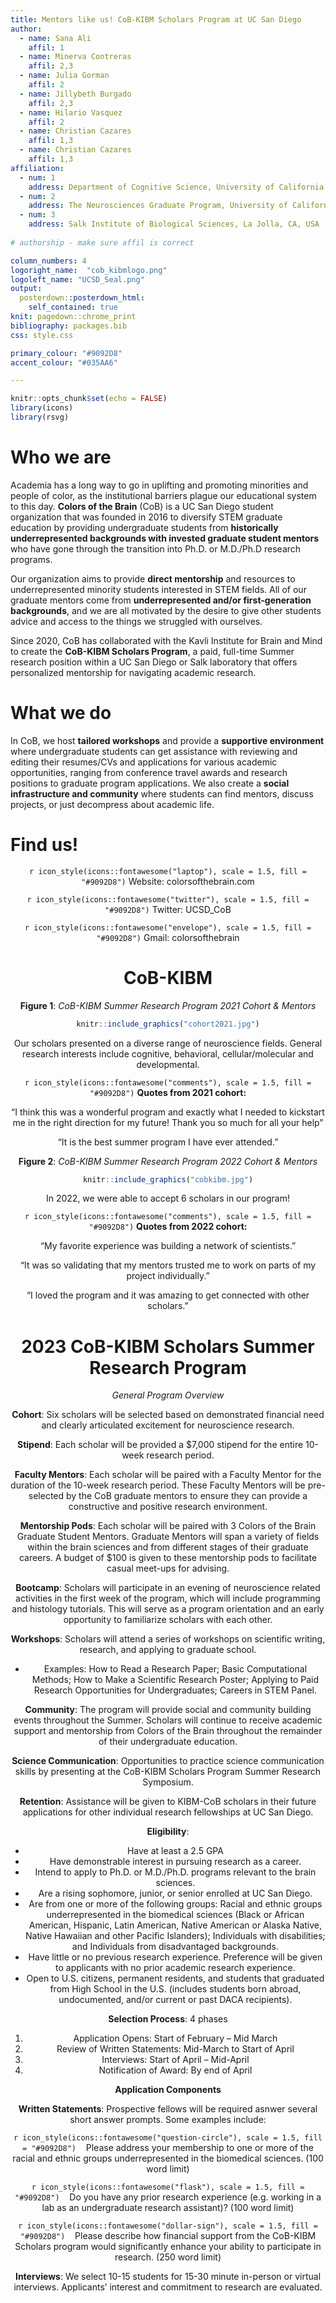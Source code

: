```yaml
---
title: Mentors like us! CoB-KIBM Scholars Program at UC San Diego
author:
  - name: Sana Ali
    affil: 1
  - name: Minerva Contreras 
    affil: 2,3
  - name: Julia Gorman
    affil: 2
  - name: Jillybeth Burgado
    affil: 2,3
  - name: Hilario Vasquez
    affil: 2
  - name: Christian Cazares
    affil: 1,3
  - name: Christian Cazares
    affil: 1,3
affiliation:
  - num: 1
    address: Department of Cognitive Science, University of California San Diego, La Jolla, CA, USA
  - num: 2
    address: The Neurosciences Graduate Program, University of California San Diego, La Jolla, CA, USA
  - num: 3
    address: Salk Institute of Biological Sciences, La Jolla, CA, USA
    
# authorship - make sure affil is correct

column_numbers: 4
logoright_name:  "cob_kibmlogo.png"
logoleft_name: "UCSD_Seal.png"
output: 
  posterdown::posterdown_html:
    self_contained: true
knit: pagedown::chrome_print
bibliography: packages.bib
css: style.css

primary_colour: "#9092D8"
accent_colour: "#035AA6"

---
```


```r
knitr::opts_chunk$set(echo = FALSE)
library(icons)
library(rsvg)
```

# Who we are

Academia has a long way to go in uplifting and promoting minorities and people of color, as the institutional barriers plague our educational system to this day. **Colors of the Brain** (CoB) is a UC San Diego student organization that was founded in 2016 to diversify STEM graduate education by providing undergraduate students from **historically underrepresented backgrounds with invested graduate student mentors** who have gone through the transition into Ph.D. or M.D./Ph.D research programs. 

Our organization  aims to provide **direct mentorship** and resources to underrepresented minority students interested in STEM fields. All of our graduate mentors come from **underrepresented and/or first-generation backgrounds**, and we are all motivated by the desire to give other students advice and access to the things we struggled with ourselves.

Since 2020, CoB has collaborated with the Kavli Institute for Brain and Mind to create the **CoB-KIBM Scholars Program**, a paid, full-time Summer research position within a UC San Diego or Salk laboratory that offers personalized mentorship for navigating academic research.

# What we do

In CoB, we host **tailored workshops** and provide a **supportive environment** where undergraduate students can get assistance with reviewing and editing their resumes/CVs and applications for various academic opportunities, ranging from conference travel awards and research positions to graduate program applications. We also create a **social infrastructure and community** where students can find mentors, discuss projects, or just decompress about academic life.

# Find us!

<div align="center">
`r icon_style(icons::fontawesome("laptop"), scale = 1.5, fill = "#9092D8")` Website: colorsofthebrain.com

`r icon_style(icons::fontawesome("twitter"), scale = 1.5, fill = "#9092D8")` Twitter: UCSD_CoB

`r icon_style(icons::fontawesome("envelope"), scale = 1.5, fill = "#9092D8")` Gmail: colorsofthebrain

# CoB-KIBM

**Figure 1**: *CoB-KIBM Summer Research Program 2021 Cohort & Mentors*  
```r
knitr::include_graphics("cohort2021.jpg")

```

<div align="center"> Our scholars presented on a diverse range of neuroscience fields. General research interests include cognitive, behavioral, cellular/molecular and developmental. 

`r icon_style(icons::fontawesome("comments"), scale = 1.5, fill = "#9092D8")` **Quotes from 2021 cohort:**

"I think this was a wonderful program and exactly what I needed to kickstart me in the right direction for my future! Thank you so much for all your help"

"It is the best summer program I have ever attended." 

**Figure 2**: *CoB-KIBM Summer Research Program 2022 Cohort & Mentors*  
```r
knitr::include_graphics("cobkibm.jpg")

```

In 2022, we were able to accept 6 scholars in our program! 

`r icon_style(icons::fontawesome("comments"), scale = 1.5, fill = "#9092D8")` **Quotes from 2022 cohort:** 

"My favorite experience was building a network of scientists."

"It was so validating that my mentors trusted me to work on parts of my project individually."

"I loved the program and it was amazing to get connected with other scholars."
</div>

# 2023 CoB-KIBM Scholars Summer Research Program

<div align="center"> *General Program Overview* </div>

**Cohort**: Six scholars will be selected based on demonstrated financial need and clearly articulated excitement for neuroscience research.

**Stipend**: Each scholar will be provided a $7,000 stipend for the entire 10-week research period.

**Faculty Mentors**: Each scholar will be paired with a Faculty Mentor for the duration of the 10-week research period. These Faculty Mentors will be pre-selected by the CoB graduate mentors to ensure they can provide a constructive and positive research environment.

**Mentorship Pods**: Each scholar will be paired with 3 Colors of the Brain Graduate Student Mentors. Graduate Mentors will span a variety of fields within the brain sciences and from different stages of their graduate careers. A budget of $100 is given to these mentorship pods to facilitate casual meet-ups for advising.

**Bootcamp**: Scholars will participate in an evening of neuroscience related activities in the first week of the program, which will include programming and histology tutorials. This will serve as a program orientation and an early opportunity to familiarize scholars with each other.

**Workshops**: Scholars will attend a series of workshops on scientific writing, research, and applying to graduate school.

- Examples: How to Read a Research Paper; Basic Computational Methods; How to Make a Scientific Research Poster; Applying to Paid Research Opportunities for Undergraduates; Careers in STEM Panel. 

**Community**: The program will provide social and community building events throughout the Summer. Scholars will continue to receive academic support and mentorship from Colors of the Brain throughout the remainder of their undergraduate education. 

**Science Communication**: Opportunities to practice science communication skills by presenting at the CoB-KIBM Scholars Program Summer Research Symposium.

**Retention**: Assistance will be given to KIBM-CoB scholars in their future applications for other individual research fellowships at UC San Diego. 

**Eligibility**: 

- Have at least a 2.5 GPA
- Have demonstrable interest in pursuing research as a career.
- Intend to apply to Ph.D. or M.D./Ph.D. programs relevant to the brain sciences.
- Are a rising sophomore, junior, or senior enrolled at UC San Diego.
- Are from one or more of the following groups:
Racial and ethnic groups underrepresented in the biomedical sciences (Black or African American, Hispanic, Latin American, Native American or Alaska Native, Native Hawaiian and other Pacific Islanders); Individuals with disabilities; and Individuals from disadvantaged backgrounds.
- Have little or no previous research experience. Preference will be given to applicants with no prior academic research experience.
- Open to U.S. citizens, permanent residents, and students that graduated from High School in the U.S. (includes students born abroad, undocumented, and/or current or past DACA recipients).
 
**Selection Process**: 4 phases

1. Application Opens: Start of February – Mid March
2. Review of Written Statements: Mid-March to Start of April
3. Interviews: Start of April – Mid-April
4. Notification of Award: By end of April
 
**Application Components**

**Written Statements**:
Prospective fellows will be required asnwer several short answer prompts. Some examples include:
<div align="center">
`r icon_style(icons::fontawesome("question-circle"), scale = 1.5, fill = "#9092D8")` $~~$ Please address your membership to one or more of the racial and ethnic groups underrepresented in the biomedical sciences. (100 word limit)

`r icon_style(icons::fontawesome("flask"), scale = 1.5, fill = "#9092D8")` $~~$ Do you have any prior research experience (e.g. working in a lab as an undergraduate research assistant)? (100 word limit)

`r icon_style(icons::fontawesome("dollar-sign"), scale = 1.5, fill = "#9092D8")` $~~$ Please describe how financial support from the CoB-KIBM Scholars program would significantly enhance your ability to participate in research. (250 word limit) 
 
**Interviews**:
We select 10-15 students for 15-30 minute in-person or virtual interviews. Applicants' interest and commitment to research are evaluated.
